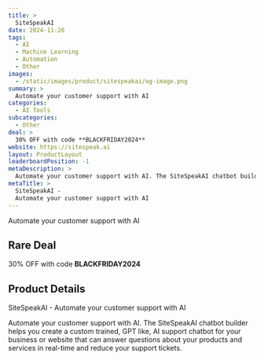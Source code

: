 ```yaml
---
title: >
  SiteSpeakAI
date: 2024-11-26
tags:
  - AI
  - Machine Learning
  - Automation
  - Other
images:
  - /static/images/product/sitespeakai/og-image.png
summary: >
  Automate your customer support with AI
categories:
  - AI Tools
subcategories:
  - Other
deal: >
  30% OFF with code **BLACKFRIDAY2024**
website: https://sitespeak.ai
layout: ProductLayout
leaderboardPosition: -1
metaDescription: >
  Automate your customer support with AI. The SiteSpeakAI chatbot builder helps you create a custom trained, GPT like, AI support chatbot for your business or website that can answer questions about your products and services in real-time and reduce your support tickets.
metaTitle: >
  SiteSpeakAI -
  Automate your customer support with AI
---
```

Automate your customer support with AI

## Rare Deal

30% OFF with code **BLACKFRIDAY2024**

## Product Details

SiteSpeakAI -
        Automate your customer support with AI

Automate your customer support with AI. The SiteSpeakAI chatbot builder helps you create a custom trained, GPT like, AI support chatbot for your business or website that can answer questions about your products and services in real-time and reduce your support tickets.
